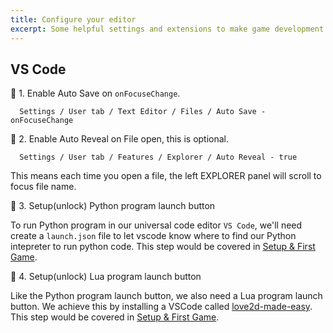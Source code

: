 ```yaml
---
title: Configure your editor
excerpt: Some helpful settings and extensions to make game development more easier.
---
```


## VS Code

🔧 1. Enable Auto Save on `onFocuseChange`. 

```
  Settings / User tab / Text Editor / Files / Auto Save - onFocuseChange
```

🔧 2. Enable Auto Reveal on File open, this is optional.

```
  Settings / User tab / Features / Explorer / Auto Reveal - true
```
  
This means each time you open a file, the left EXPLORER panel will scroll to focus file name.

🔑 3. Setup(unlock) Python program launch button

To run Python program in our universal code editor `VS Code`, we'll need create a `launch.json` file to let vscode know where to find our Python intepreter to run python code. This step would be covered in [Setup & First Game](/docs/arcade-install).

🔑 4. Setup(unlock) Lua program launch button

Like the Python program launch button, we also need a Lua program launch button. We achieve this by installing a VSCode called [love2d-made-easy](https://marketplace.visualstudio.com/items?itemName=lwz7512.love2d-made-easy). This step would be covered in [Setup & First Game](/docs/love2d-install).